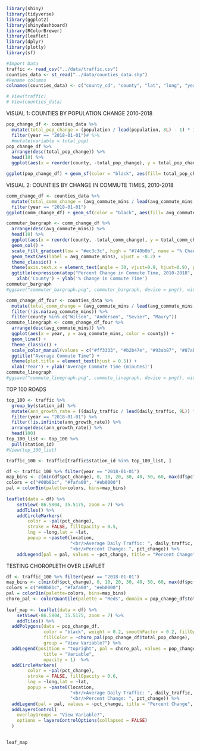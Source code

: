 ```r
library(shiny)
library(tidyverse)
library(ggplot2)
library(shinydashboard)
library(RColorBrewer)
library(leaflet)
library(dplyr)
library(plotly)
library(sf)
```

```r
#Import Data
traffic <- read_csv("../data/traffic.csv")
counties_data <- st_read("../data/counties_data.shp")
#Rename columns
colnames(counties_data) <- c("county_cd", "county", "lat", "long", "year", "population", "pct_pop_change", "avg_commute_mins", "pct_comm_change", "traffic_growth_rate", "geometry")
```

```r
# View(traffic)
# View(counties_data)
```

VISUAL 1: COUNTIES BY POPULATION CHANGE 2010-2018
```r
pop_change_df <- counties_data %>%
  mutate(total_pop_change = (population / lead(population, 8L) - 1) * 100) %>%
  filter(year == "2018-01-01")# %>%
  #mutate(variable = total_pop)
pop_change_df %>%
  arrange(desc(total_pop_change)) %>%
  head(10) %>%
  ggplot(aes(x = reorder(county, -total_pop_change), y = total_pop_change, fill = population)) + geom_col()
```

```r
ggplot(pop_change_df) + geom_sf(color = "black", aes(fill= total_pop_change))
```

VISUAL 2: COUNTIES BY CHANGE IN COMMUTE TIMES, 2010-2018
```r
comm_change_df <- counties_data %>%
  mutate(total_comm_change = (avg_commute_mins / lead(avg_commute_mins, 8L) - 1) * 100) %>%
  filter(year == "2018-01-01")
ggplot(comm_change_df) + geom_sf(color = "black", aes(fill= avg_commute_mins))
```

```r
commuter_bargraph <- comm_change_df %>%
  arrange(desc(avg_commute_mins)) %>%
  head(10) %>%
  ggplot(aes(x = reorder(county, -total_comm_change), y = total_comm_change, fill = total_comm_change)) + 
  geom_col() +
  scale_fill_gradient(low = "#ec3c3c", high = "#740b0b", name = "% Change") +
  geom_text(aes(label = avg_commute_mins), vjust = -0.2) +
  theme_classic() +
  theme(axis.text.x = element_text(angle = 30, vjust=0.9, hjust=0.9), plot.title = element_text(hjust = 1)) +
  ggtitle(expression(atop("Percent Change in Commute Time, 2010-2018", paste("(2018 Commute Time in mins)")))) +
    xlab('County') + ylab('% Change in Commute Time')
commuter_bargraph
#ggsave("commuter_bargraph.png", commuter_bargraph, device = png(), width = 6, height = 5)
```

```r
comm_change_df_four <- counties_data %>%
  mutate(total_comm_change = (avg_commute_mins / lead(avg_commute_mins, 8L) - 1) * 100) %>%
  filter(!is.na(avg_commute_mins)) %>%
  filter(county %in% c("Wilson", "Anderson", "Sevier", "Maury"))
commute_linegraph <- comm_change_df_four %>%
  arrange(desc(avg_commute_mins)) %>%
  ggplot(aes(x = year, y = avg_commute_mins, color = county)) + 
  geom_line() +
  theme_classic() +
  scale_color_manual(values = c("#ff3333", "#b2b47e", "#93ab87", "#87aba6"), name = "County") +
  ggtitle("Average Commute Time") +
  theme(plot.title = element_text(hjust = 0.5)) +
  xlab('Year') + ylab('Average Commute Time (minutes)')
commute_linegraph
#ggsave("commute_linegraph.png", commute_linegraph, device = png(), width = 7, height = 5.5)
```

TOP 100 ROADS
```r
top_100 <- traffic %>%
  group_by(station_id) %>%
  mutate(ann_growth_rate = ((daily_traffic / lead(daily_traffic, 9L)) ** (1/9) - 1) * 100) %>%
  filter(year == "2018-01-01") %>%
  filter(!is.infinite(ann_growth_rate)) %>%
  arrange(desc(ann_growth_rate)) %>%
  head(100)
top_100_list <- top_100 %>%
  pull(station_id)
#View(top_100_list)
```

```r
traffic_100 <- traffic[traffic$station_id %in% top_100_list, ]
```


```r
df <- traffic_100 %>% filter(year == "2018-01-01")
map_bins <- c(min(df$pct_change), 0, 10, 20, 30, 40, 50, 60, max(df$pct_change))
colors = c("#00b81c", "#fafa00", "#eb0000")
pal = colorBin(palette=colors, bins=map_bins)
        
leaflet(data = df) %>%
    setView(-86.5804, 35.5175, zoom = 7) %>%
    addTiles() %>%
    addCircleMarkers(
        color = ~pal(pct_change),
        stroke = FALSE, fillOpacity = 0.5,
        lng = ~long,lat = ~lat,
        popup = ~paste0(location,
                        "<br/>Average Daily Traffic: ", daily_traffic,
                        "<br/>Percent Change: ", pct_change)) %>%
    addLegend(pal = pal, values = ~pct_change, title = "Percent Change", position = "bottomright")
```


TESTING CHOROPLETH OVER LEAFLET
```r
df <- traffic_100 %>% filter(year == "2018-01-01")
map_bins <- c(min(df$pct_change), 0, 10, 20, 30, 40, 50, 60, max(df$pct_change))
colors = c("#00b81c", "#fafa00", "#eb0000")
pal = colorBin(palette=colors, bins=map_bins)
choro_pal <- colorQuantile(palette = "Reds", domain = pop_change_df$total_pop_change, n = 5)
        
leaf_map <- leaflet(data = df) %>%
    setView(-86.5804, 35.5175, zoom = 7) %>%
    addTiles() %>%
  addPolygons(data = pop_change_df,
              color = "black", weight = 0.2, smoothFactor = 0.2, fillOpacity = 0.3,
              fillColor = ~choro_pal(pop_change_df$total_pop_change),
              group = "View Variable?") %>% 
  addLegend(position = "topright", pal = choro_pal, values = pop_change_df$total_pop_change,
              title = "Variable",
              opacity = 1)  %>%
  addCircleMarkers(
        color = ~pal(pct_change),
        stroke = FALSE, fillOpacity = 0.6,
        lng = ~long,lat = ~lat,
        popup = ~paste0(location,
                        "<br/>Average Daily Traffic: ", daily_traffic,
                        "<br/>Percent Change: ", pct_change)) %>%
  addLegend(pal = pal, values = ~pct_change, title = "Percent Change", position = "bottomright") %>%
  addLayersControl(
    overlayGroups = "View Variable?",
    options = layersControlOptions(collapsed = FALSE)
  )
    

leaf_map
```


